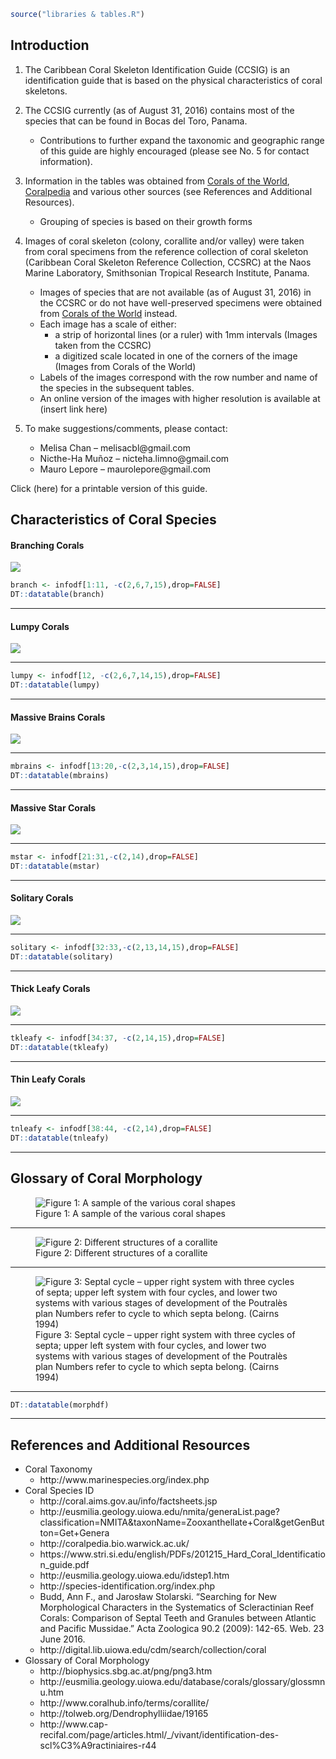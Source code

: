 

```r
source("libraries & tables.R")
```

## Introduction

1. The Caribbean Coral Skeleton Identification Guide (CCSIG) is an identification guide that is based on the physical characteristics of coral skeletons.

2. The CCSIG currently (as of August 31, 2016) contains most of the species that can be found in Bocas del Toro, Panama.
    + Contributions to further expand the taxonomic and geographic range of this guide are highly encouraged (please see No. 5 for contact information).
  
3. Information in the tables was obtained from [Corals of the World](http://coral.aims.gov.au/info/factsheets.jsp), [Coralpedia](http://coralpedia.bio.warwick.ac.uk/) and various other sources (see References and Additional Resources). 
    + Grouping of species is based on their growth forms
  
4. Images of coral skeleton (colony, corallite and/or valley) were taken from coral specimens from the reference collection of coral skeleton (Caribbean Coral Skeleton Reference Collection, CCSRC) at the Naos Marine Laboratory, Smithsonian Tropical Research Institute, Panama. 
    + Images of species that are not available (as of August 31, 2016) in the CCSRC or do not have well-preserved specimens were obtained from [Corals of the World](http://coral.aims.gov.au/info/factsheets.jsp) instead. 
    + Each image has a scale of either:
        + a strip of horizontal lines (or a ruler) with 1mm intervals (Images taken from the CCSRC) 
        + a digitized scale located in one of the corners of the image (Images from Corals of the World)
    + Labels of the images correspond with the row number and name of the species in the subsequent tables. 
    + An online version of the images with higher resolution is available at (insert link here)
  
5. To make suggestions/comments, please contact:
    + Melisa Chan – melisacbl@gmail.com
    + Nicthe-Ha Muñoz – nicteha.limno@gmail.com
    +	Mauro Lepore – maurolepore@gmail.com

Click (here) for a printable version of this guide.

## Characteristics of Coral Species {.tabset .tabset-fade .tabset-pills}

#### Branching Corals

![](branching.jpg)

```r

branch <- infodf[1:11, -c(2,6,7,15),drop=FALSE]
DT::datatable(branch)

```

*******************

#### Lumpy Corals

![](lumpy.jpg)

*******************

```r

lumpy <- infodf[12, -c(2,6,7,14,15),drop=FALSE]
DT::datatable(lumpy)

```

*******************

#### Massive Brains Corals

![](mbrains.jpg)

*******************

```r

mbrains <- infodf[13:20,-c(2,3,14,15),drop=FALSE]
DT::datatable(mbrains)

```

*******************

#### Massive Star Corals

![](mstar.jpg)

*******************

```r

mstar <- infodf[21:31,-c(2,14),drop=FALSE]
DT::datatable(mstar)

```

*******************

#### Solitary Corals

![](solitary.jpg)

*******************

```r

solitary <- infodf[32:33,-c(2,13,14,15),drop=FALSE]
DT::datatable(solitary)

```

*******************

#### Thick Leafy Corals

![](tkleafy.jpg)

*******************

```r

tkleafy <- infodf[34:37, -c(2,14,15),drop=FALSE]
DT::datatable(tkleafy)

```

*******************

#### Thin Leafy Corals

![](tnleafy.jpg)

*******************

```r
tnleafy <- infodf[38:44, -c(2,14),drop=FALSE]
DT::datatable(tnleafy)
```

*******************

## Glossary of Coral Morphology

![Figure 1: A sample of the various coral shapes](coral_shape.jpg)

*******************

![Figure 2: Different structures of a corallite](corallite_morphology.jpg)

*******************

![Figure 3: Septal cycle – upper right system with three cycles of septa; upper left system with four cycles, and lower two systems with various stages of development of the Poutralès plan Numbers refer to cycle to which septa belong. (Cairns 1994)](septa_cycle.jpg)

*******************

```r

DT::datatable(morphdf)

```

*******************

## References and Additional Resources

* Coral Taxonomy
    + http://www.marinespecies.org/index.php
    
* Coral Species ID
    + http://coral.aims.gov.au/info/factsheets.jsp
    + http://eusmilia.geology.uiowa.edu/nmita/generaList.page?classification=NMITA&taxonName=Zooxanthellate+Coral&getGenButton=Get+Genera
    + http://coralpedia.bio.warwick.ac.uk/
    + https://www.stri.si.edu/english/PDFs/201215_Hard_Coral_Identification_guide.pdf
    + http://eusmilia.geology.uiowa.edu/idstep1.htm
    + http://species-identification.org/index.php
    + Budd, Ann F., and Jarosław Stolarski. "Searching for New Morphological Characters in the Systematics of Scleractinian Reef Corals: Comparison of Septal Teeth and Granules between Atlantic and Pacific Mussidae." Acta Zoologica 90.2 (2009): 142-65. Web. 23 June 2016.
    + http://digital.lib.uiowa.edu/cdm/search/collection/coral

* Glossary of Coral Morphology
    + http://biophysics.sbg.ac.at/png/png3.htm
    + http://eusmilia.geology.uiowa.edu/database/corals/glossary/glossmnu.htm
    + http://www.coralhub.info/terms/corallite/
    + http://tolweb.org/Dendrophylliidae/19165
    + http://www.cap-recifal.com/page/articles.html/_/vivant/identification-des-scl%C3%A9ractiniaires-r44
    







